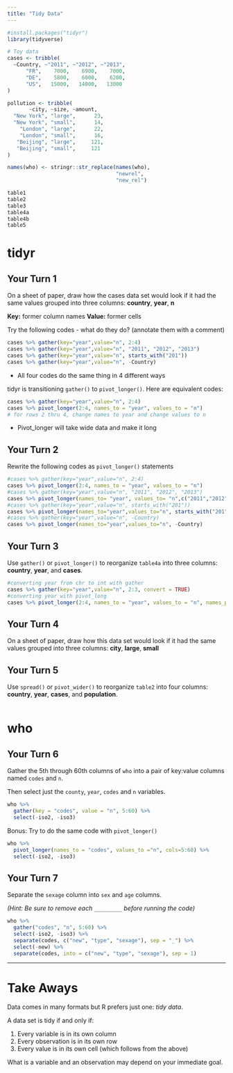 ```yaml
---
title: "Tidy Data"
---
```


```r
#install.packages("tidyr")
library(tidyverse)

# Toy data
cases <- tribble(
  ~Country, ~"2011", ~"2012", ~"2013",
      "FR",    7000,    6900,    7000,
      "DE",    5800,    6000,    6200,
      "US",   15000,   14000,   13000
)

pollution <- tribble(
       ~city, ~size, ~amount,
  "New York", "large",      23,
  "New York", "small",      14,
    "London", "large",      22,
    "London", "small",      16,
   "Beijing", "large",     121,
   "Beijing", "small",     121
)

names(who) <- stringr::str_replace(names(who), 
                                   "newrel", 
                                   "new_rel")
```

```r
table1
table2
table3
table4a
table4b
table5
```

# tidyr


## Your Turn 1

On a sheet of paper, draw how the cases data set would look if it had the same values grouped into three columns: **country**, **year**, **n**

**Key:** former column names
**Value:** former cells


Try the following codes - what do they do? (annotate them with a comment)

```r
cases %>% gather(key="year",value="n", 2:4)
cases %>% gather(key="year",value="n", "2011", "2012", "2013")
cases %>% gather(key="year",value="n", starts_with("201"))
cases %>% gather(key="year",value="n", -Country)
```

* All four codes do the same thing in 4 different ways



tidyr is transitioning `gather()` to `pivot_longer()`.  Here are equivalent codes:
```r
cases %>% gather(key="year",value="n", 2:4)
cases %>% pivot_longer(2:4, names_to = "year", values_to = "n")
# for rows 2 thru 4, change names to year and change values to n
```

* Pivot_longer will take wide data and make it long

## Your Turn 2
Rewrite the following codes as `pivot_longer()` statements
```r
#cases %>% gather(key="year",value="n", 2:4)
cases %>% pivot_longer(2:4, names_to = "year", values_to = "n")
#cases %>% gather(key="year",value="n", "2011", "2012", "2013")
cases %>% pivot_longer(names_to= "year", values_to= "n",c("2011","2012","2013"))
#cases %>% gather(key="year",value="n", starts_with("201"))
cases %>% pivot_longer(names_to="year",values_to="n", starts_with("201"))
#cases %>% gather(key="year",value="n", -Country)
cases %>% pivot_longer(names_to="year",values_to="n", -Country)
```





## Your Turn 3

Use `gather()` or `pivot_longer()` to reorganize `table4a` into three columns: **country**, **year**, and **cases**.

```r
#converting year from chr to int with gather
cases %>% gather(key="year",value="n", 2:3, convert = TRUE)
#converting year with pivot_long
cases %>% pivot_longer(2:4, names_to = "year", values_to = "n", names_ptypes = list(year = integer()))

```


## Your Turn 4

On a sheet of paper, draw how this data set would look if it had the same values grouped into three columns: **city**, **large**, **small**

## Your Turn 5

Use `spread()` or `pivot_wider()` to reorganize `table2` into four columns: **country**, **year**, **cases**, and **population**.

```r

```

# who


## Your Turn 6

Gather the 5th through 60th columns of `who` into a pair of key:value columns named `codes` and `n`.

Then select just the `county`, `year`, `codes` and `n` variables.

```r
who %>%
  gather(key = "codes", value = "n", 5:60) %>%
  select(-iso2, -iso3)
```


Bonus: Try to do the same code with `pivot_longer()`
```r
who %>%
  pivot_longer(names_to = "codes", values_to ="n", cols=5:60) %>%
  select(-iso2, -iso3)

```


## Your Turn 7

Separate the `sexage` column into `sex` and `age` columns.

*(Hint: Be sure to remove each `_________` before running the code)*

```r
who %>%
  gather("codes", "n", 5:60) %>%
  select(-iso2, -iso3) %>%
  separate(codes, c("new", "type", "sexage"), sep = "_") %>%
  select(-new) %>% 
  separate(codes, into = c("new", "type", "sexage"), sep = 1)
```


***

# Take Aways

Data comes in many formats but R prefers just one: _tidy data_.

A data set is tidy if and only if:

1. Every variable is in its own column
2. Every observation is in its own row
3. Every value is in its own cell (which follows from the above)

What is a variable and an observation may depend on your immediate goal.

